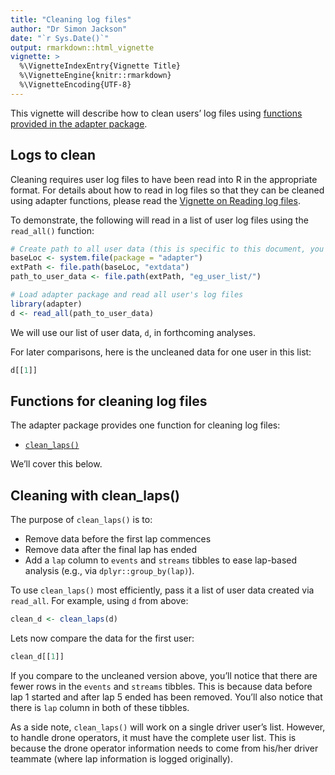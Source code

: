 ```yaml
---
title: "Cleaning log files"
author: "Dr Simon Jackson"
date: "`r Sys.Date()`"
output: rmarkdown::html_vignette
vignette: >
  %\VignetteIndexEntry{Vignette Title}
  %\VignetteEngine{knitr::rmarkdown}
  %\VignetteEncoding{UTF-8}
---
```


This vignette will describe how to clean users' log files using [functions provided in the adapter package](#functions-for-cleaning-log-files).

## Logs to clean

Cleaning requires user log files to have been read into R in the appropriate format. For details about how to read in log files so that they can be cleaned using adapter functions, please read the [Vignette on Reading log files](read_logs.html).

To demonstrate, the following will read in a list of user log files using the `read_all()` function:

```r
# Create path to all user data (this is specific to this document, you'll need to create your own)
baseLoc <- system.file(package = "adapter")
extPath <- file.path(baseLoc, "extdata")
path_to_user_data <- file.path(extPath, "eg_user_list/")

# Load adapter package and read all user's log files
library(adapter)
d <- read_all(path_to_user_data)
```

We will use our list of user data, `d`, in forthcoming analyses.

For later comparisons, here is the uncleaned data for one user in this list:

```r
d[[1]]
```

## Functions for cleaning log files

The adapter package provides one function for cleaning log files:

- [`clean_laps()`](#cleaning-with-clean_laps)

We'll cover this below.

## Cleaning with clean_laps()

The purpose of `clean_laps()` is to:

- Remove data before the first lap commences
- Remove data after the final lap has ended
- Add a `lap` column to `events` and `streams` tibbles to ease lap-based analysis (e.g., via `dplyr::group_by(lap)`).

To use `clean_laps()` most efficiently, pass it a list of user data created via `read_all`. For example, using `d` from above:

```r
clean_d <- clean_laps(d)
```

Lets now compare the data for the first user:

```r
clean_d[[1]]
```

If you compare to the uncleaned version above, you'll notice that there are fewer rows in the `events` and `streams` tibbles. This is because data before lap 1 started and after lap 5 ended has been removed. You'll also notice that there is `lap` column in both of these tibbles.

As a side note, `clean_laps()` will work on a single driver user's list. However, to handle drone operators, it must have the complete user list. This is because the drone operator information needs to come from his/her driver teammate (where lap information is logged originally).
